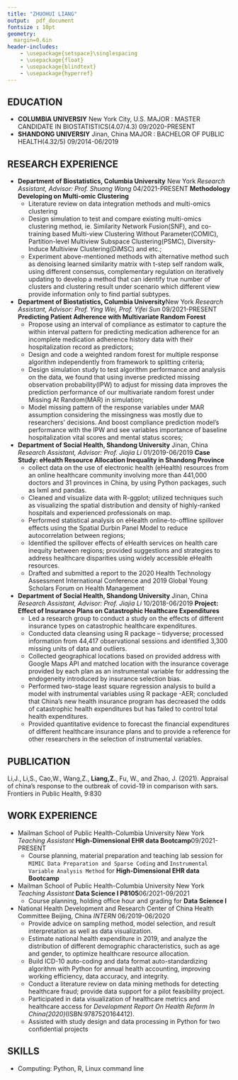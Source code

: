 ```yaml
---
title: "ZHUOHUI LIANG"
output:  pdf_document
fontsize : 10pt
geometry:
  margin=0.6in
header-includes:
    - \usepackage{setspace}\singlespacing
    - \usepackage{float}
    - \usepackage{blindtext}
    - \usepackage{hyperref}
---
```

<!-- **WORK PHONE** : +1 (646) 496-3283\newline -->
<!-- **MOBILE PHONE** : +861564129223\newline -->
<!-- **EMAIL 1** : [zl2974@cumc.columbia.edu](mailto:<zl2974@cumc.columbia.edu>) -->
<!-- \newline -->
<!-- **EMAIL 2** : [jeffreyliang1995@outlook.com](mailto:<jeffreyliang1995@outlook.com>) -->
<!-- \newline -->
<!-- **Linkedin** :  -->
<!-- [_Zhuohui Liang_](https://www.linkedin.com/in/zhuohui-liang-123108203/) -->

\begin{center}
\begin{tabular}{c|c|c}
WORK PHONE : +1 (646) 496-3283 & 
EMAIL 1 : \href{mailto:<zl2974@cumc.columbia.edu>}{zl2974@cumc.columbia.edu} &
EMAIL 2 : \href{mailto:<jeffreyliang1995@outlook.com>}{jeffreyliang1995@outlook.com}\\ 
\end{tabular}
\end{center}

## EDUCATION
- **COLUMBIA UNIVERSIY** \hfill New York City, U.S. \newline
  MAJOR : MASTER CANDIDATE IN BIOSTATISTICS(4.07/4.3) \hfill 09/2020-PRESENT
- **SHANDONG UNIVERSIY** \hfill Jinan, China\newline
  MAJOR : BACHELOR OF PUBLIC HEALTH(4.32/5) \hfill 09/2014-06/2019
  

## RESEARCH EXPERIENCE

- **Department of Biostatistics, Columbia University**
\hfill New York\newline
  _Research Assistant, Advisor: Prof. Shuang Wang_ \hfill 04/2021-PRESENT\newline
  **Methodology Developing on Multi-omic Clustering **
  * Literature review on data integration methods and multi-omics clustering
  * Design simulation to test and compare existing multi-omics clustering method, ie. Similarity Network Fusion(SNF), and co-training based Multi-view Clustering Without Parameter(COMIC), Partition-level Multiview Subspace Clustering(PSMC), Diversity-Induce Multiview Clustering(DiMSC) and etc.;
  * Experiment above-mentioned methods with alternative method such as denoising learned similarity matrix with t-step self random walk, using different consensus, complementary regulation on iteratively updating to develop a method that can identify true number of clusters and clustering result under scenario which different view provide information only to find partial subtypes.
  
- **Department of Biostatistics, Columbia University**\hfill New York\newline
  _Research Assistant, Advisor: Prof. Ying Wei, Prof. Yifei Sun_ \hfill 09/2021-PRESENT\newline
  **Predicting Patient Adherence with Multivariate Random Forest**
  * Propose using an interval of compliance as estimator to capture the within interval pattern for predicting medication adherence for an incomplete medication adherence history data with their hospitalization record as predictors;
  * Design and code a weighted random forest for multiple response algorithm independently from framework to splitting criteria;
  * Design simulation study to test algorithm performance and analysis on the data, we found that using inverse predicted missing observation probability(IPW) to adjust for missing data improves the prediction performance of our multivariate random forest under Missing At Random(MAR) in simulation;
  * Model missing pattern of the response variables under MAR assumption considering the missingness was mostly due to researchers' decisions. And boost compliance prediction model's performance with the IPW and see variables importance of baseline hospitalization vital scores and mental status scores;

- **Department of Social Health, Shandong University**
\hfill Jinan, China\newline
  _Research Assistant, Advisor: Prof. Jiajia Li_ \hfill 01/2019-06/2019\newline
  **Case Study: eHealth Resource Allocation Inequality in Shandong Province** 
  * collect data on the use of electronic health (eHealth) resources from an
online healthcare community involving more than 441,000 doctors and 31 provinces in China, by using Python packages, such as lxml and pandas.
  * Cleaned and visualize data with R-ggplot; utilized techniques such as visualizing the spatial distribution and density of highly-ranked hospitals and experienced professionals on map.
  * Performed statistical analysis on eHealth online-to-offline spillover effects using the Spatial Durbin Panel Model to reduce autocorrelation between regions; 
  * Identified the spillover effects of eHealth services on health care inequity between regions; provided suggestions and strategies to address healthcare disparities using widely accessible eHealth resources.
  * Drafted and submitted a report to the 2020 Health Technology Assessment International
Conference and 2019 Global Young Scholars Forum on Health Management

- **Department of Social Health, Shandong University**
\hfill Jinan, China\newline
  _Research Assistant, Advisor: Prof. Jiajia Li_ \hfill 10/2018-06/2019\newline
  **Project: Effect of Insurance Plans on Catastrophic Healthcare Expenditures**
  * Led a research group to conduct a study on the effects of different insurance types on catastrophic healthcare expenditures.
  * Conducted data cleansing using R package – tidyverse; processed information
from 44,417 observational sessions and identified 3,300 missing units of data and outliers.
  * Collected geographical locations based on provided address with Google Maps API and matched location with the insurance coverage provided by each plan as an instrumental variable for addressing the endogeneity introduced by insurance selection bias.
  * Performed two-stage least square regression analysis to build a model with instrumental variables using R package -AER; concluded that China's new health insurance program has decreased the odds of catastrophic health expenditures but has failed to control total health expenditures.
  * Provided quantitative evidence to forecast the financial expenditures of different healthcare insurance plans and to provide a reference for other researchers in the selection of instrumental variables.

<!-- - **Mapping Health: Tracking Population Health in Shandong Province, China**  -->
<!-- \hfill Jinan, China\newline -->
<!-- _Research Assistant; Advisor: Dr. Fuzhong Xue_ \hfill 06/2018-11/2018 -->
<!--   * Refined medical information from more than 161 handbooks on atrial fibrillation and -->
<!-- hypercholesterolemia; coded them into a graph database that covered more than 3,000 specific -->
<!-- nodes and relationships. -->
<!--   * Designed and constructed a Knowledge Graph in Neo4j, including processes for screening, -->
<!-- diagnosis, treatment, and education. -->

<!-- - **Urban-Rural Disparities in Catastrophic Health Expenditures in China** -->
<!-- \hfill Jinan,China\newline -->
<!-- _Lead Researcher; Advisor: Prof. Jiajia Li_ \hfill 03/2018-10/2018 -->
<!--   * Compared datasets with 44,417 observational sessions with individuals and 11,130 -->
<!-- observational sessions with households from the ten waves of the China Health and Nutrition -->
<!-- Survey (CHNS); examined registered residency status using R package-tidyverse. -->
<!--   * Calculated prevalence of catastrophic healthcare expenditures since 1989 in households with -->
<!-- chronic disease patients, and used this as a response variable; created an interaction of time with -->
<!-- rural-urban identities as an independent variable to use in future regression analysis. -->
<!--   * Performed logistics regression, concluding that healthcare disparities have diminished due to the -->
<!-- development of financial protection and rising standard of living, but that actual risk has not -->
<!-- been significantly reduced. -->
<!--   * Conducted a review of China's Health Reform progress and promoted critical illness insurance -->
<!-- among rural populations. -->
<!--   * Drafted a paper summarizing findings which was accepted by the 2019 International Health -->
<!-- Economics Association and 2018 Healthcare Management Forum, hosted by Chinese Preventive -->
<!-- Medicine Association. -->

## PUBLICATION

 Li,J., Li,S., Cao,W., Wang,Z., __Liang,Z.__, Fu, W., and Zhao, J. (2021). Appraisal of china’s response to the outbreak of covid-19 in comparison with sars. Frontiers in Public Health, 9:830
<!-- \bibliographystyle{apalike} -->
<!-- \bibliography{publication} -->

## WORK EXPERIENCE

- Mailman School of Public Health-Columbia University \hfill New York
\newline
 _Teaching Assistant_ __High-Dimensional EHR data Bootcamp__\hfill 09/2021-PRESENT
  * Course planning, material preparation and teaching lab session for `MIMIC Data Preparation and Sparse Coding` and  `Instrumental Variable Analysis Method` for __High-Dimensional EHR data Bootcamp__
  
- Mailman School of Public Health-Columbia University \hfill New York
\newline
 _Teaching Assistant_ __Data Science I P8105__\hfill 06/2021-09/2021
  * Course planning, holding office hour and grading for __Data Science I__

- National Health Development and Research Center of China Health Committee \hfill Beijing, China \newline
  _INTERN_ \hfill 06/2019-06/2020
  * Provide advice on sampling method, model selection, and result interpretation as well as data
visualization.
  * Estimate national health expenditure in 2019, and analyze the distribution of different
demographic characteristics, such as age and gender, to optimize healthcare resource allocation.
  * Build ICD-10 auto-coding and data format auto-standardizing algorithm with Python for annual health
accounting, improving working efficiency, data accuracy, and integrity.
  * Conduct a literature review on data mining methods for detecting healthcare fraud; provide
data support for a pilot feasibility project.
  * Participated in data visualization of healthcare metrics and healthcare access for _Development Report On Health Reform In China(2020)_(ISBN:9787520164412).
  * Assisted with study design and data processing in Python for two confidential projects

<!-- - Jinan Center for Disease Control and Prevention\hfill Jinan, China \newline -->
<!--   _INTERN_ \hfill 03/2019-05/2019 -->
<!--   * Completed a three-month rotation with various departments, including Chronic Diseases -->
<!-- Control, Occupation Disease Control, and Infectious Disease Control Centers. -->
<!--   * Monitored survival data in patients who presented with emergency cases and chronic diseases -->
<!-- in Jinan using R programming, following established procedures. -->

<!-- - Center of Health Data Science at Shandong University\hfill Jinan, China \newline -->
<!--   _INTERN_  \hfill 06/2018-11/2018 -->
<!--   * Conducted research on covariates adjustment and single nucleotide polymorphisms (SNPs) -->
<!-- identification in the Genome-wide Association Study (GWAS). -->
<!--   * Reviewed more than 200 published articles on cancer and cardiovascular diseases, categorized -->
<!-- them based on studied traits. -->
<!--   * Designed and constructed a database for all the articles, documenting specific SNPs, statistical -->
<!-- methods, adjusted covariates, interval validation results, and other parameters of each study -->

<!-- - Qianfoshan Hospital\hfill Jinan, China \newline -->
<!--   _INTERN_ \hfill 05/2017-10/2017  -->
<!--   * Monitored nutritional and health status of patients and collaborated with surgeons from the spine -->
<!-- surgery department, gynecology department, obstetrics department, and pediatrics department. -->

## SKILLS
- Computing: Python, R, Linux command line
